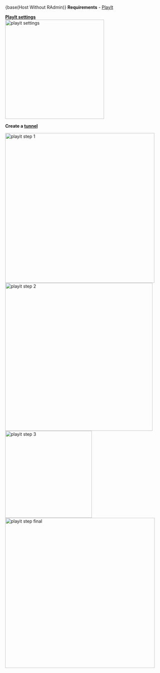 {base(Host Without RAdmin)}
**Requirements**
- [PlayIt](https://playit.gg/downloads/playit-0.8.3-beta-signed.exe)

**[PlayIt settings](https://playit.gg/account/settings)**
<br>
<img src="../assets/playitparams.png" alt="playit settings" width="316">

**Create a [tunnel](https://playit.gg/account/tunnels)**

<img src="../assets/playitstep1.png" alt="playit step 1" width="477">
<br>
<img src="../assets/playitstep2.png" alt="playit step 2" width="471">
<br>
<img src="../assets/playitstep3.png" alt="playit step 3" width="277">
<br>
<img src="../assets/playitstepfinal.png" alt="playit step final" width="478">